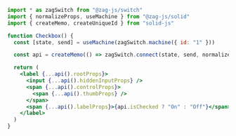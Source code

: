 ```jsx
import * as zagSwitch from "@zag-js/switch"
import { normalizeProps, useMachine } from "@zag-js/solid"
import { createMemo, createUniqueId } from "solid-js"

function Checkbox() {
  const [state, send] = useMachine(zagSwitch.machine({ id: "1" }))

  const api = createMemo(() => zagSwitch.connect(state, send, normalizeProps))

  return (
    <label {...api().rootProps}>
      <input {...api().hiddenInputProps} />
      <span {...api().controlProps}>
        <span {...api().thumbProps} />
      </span>
      <span {...api().labelProps}>{api.isChecked ? "On" : "Off"}</span>
    </label>
  )
}
```
